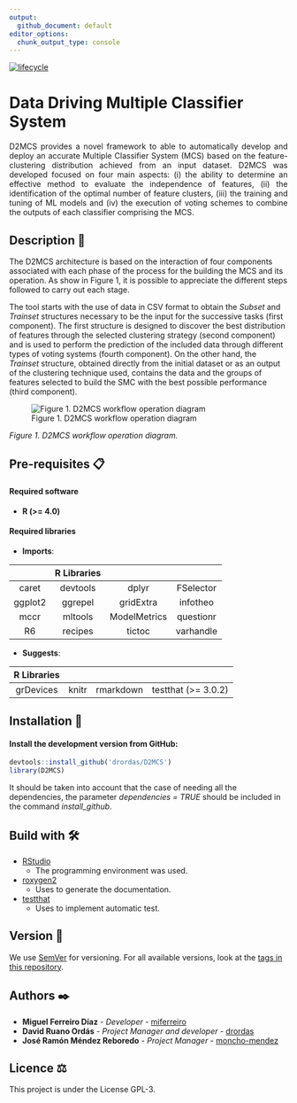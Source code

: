 ```yaml
---
output:
  github_document: default
editor_options: 
  chunk_output_type: console
---
```

[![lifecycle](https://img.shields.io/badge/lifecycle-maturing-blue.svg)](https://www.tidyverse.org/lifecycle/#maturing)


# Data Driving Multiple Classifier System

<div style = "text-align: justify">
D2MCS provides a novel framework to able to automatically develop and deploy an accurate Multiple Classifier System (MCS) based on the feature-clustering distribution achieved from an input dataset. D2MCS was developed focused on four main aspects: (i) the ability to determine an effective method to evaluate the independence of features, (ii) the identification of the optimal number of feature clusters, (iii) the training and tuning of ML models and (iv) the execution of voting schemes to combine the outputs of each classifier comprising the MCS.
</div>

## Description 📄

The D2MCS architecture is based on the interaction of four components associated with each phase of the process for the building the MCS and its operation. As show in Figure 1, it is possible to appreciate the different steps followed to carry out each stage.

The tool starts with the use of data in CSV format to obtain the *Subset* and *Trainset* structures necessary to be the input for the successive tasks (first component). The first structure is designed to discover the best distribution of features through the selected clustering strategy (second component) and is used to perform the prediction of the included data through different types of voting systems (fourth component). On the other hand, the *Trainset* structure, obtained directly from the initial dataset or as an output of the clustering technique used, contains the data and the groups of features selected to build the SMC with the best possible performance (third component).

![Figure 1. D2MCS workflow operation diagram](additional-material/workflow-operation.png)

*Figure 1. D2MCS workflow operation diagram.*

## Pre-requisites 📋

#### Required software

  - **R (\>= 4.0)**

#### Required libraries

  - **Imports**:
  
|         | R Libraries |              |           |
|:-------:|:-----------:|:------------:|:---------:|
| caret   | devtools    | dplyr        | FSelector |
| ggplot2 | ggrepel     | gridExtra    | infotheo  |
| mccr    | mltools     | ModelMetrics | questionr |
| R6      | recipes     | tictoc       | varhandle |

  - **Suggests**:

| R Libraries |       |           |                     |
|:-----------:|:-----:|:---------:|:-------------------:|
| grDevices   | knitr | rmarkdown | testthat (>= 3.0.2) |

## Installation 🔧 

#### Install the development version from GitHub:

``` r
devtools::install_github('drordas/D2MCS')
library(D2MCS)
```

It should be taken into account that the case of needing all the dependencies, the parameter *dependencies = TRUE* should be included in the command *install_github*.

## Build with 🛠️

  - [RStudio](https://www.rstudio.com/) 
    - The programming environment was used.
  - [roxygen2](https://CRAN.R-project.org/package=roxygen2)
    - Uses to generate the documentation.
  - [testthat](https://CRAN.R-project.org/package=testthat)
    - Uses to implement automatic test.

## Version 📌

We use [SemVer](http://semver.org/) for versioning. For all available versions, look at the [tags in this repository](https://github.com/drordas/D2MCS/tags).

## Authors ✒️

  - **Miguel Ferreiro Díaz** - *Developer* - [miferreiro](https://github.com/miferreiro)
  - **David Ruano Ordás** - *Project Manager and developer* - [drordas](https://github.com/drordas)
  - **José Ramón Méndez Reboredo** - *Project Manager* - [moncho-mendez](https://github.com/moncho-mendez)

## Licence ⚖

This project is under the License GPL-3.
